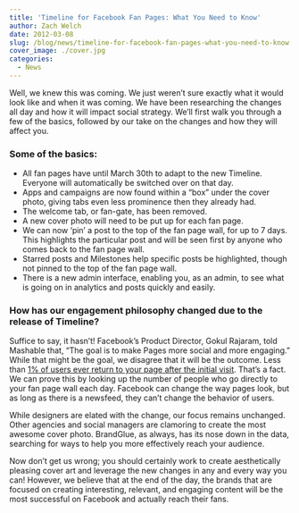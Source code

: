 ```yaml
---
title: 'Timeline for Facebook Fan Pages: What You Need to Know'
author: Zach Welch
date: 2012-03-08
slug: /blog/news/timeline-for-facebook-fan-pages-what-you-need-to-know
cover_image: ./cover.jpg
categories:
  - News
---
```


Well, we knew this was coming. We just weren’t sure exactly what it would look like and when it was coming. We have been researching the changes all day and how it will impact social strategy. We’ll first walk you through a few of the basics, followed by our take on the changes and how they will affect you.

### Some of the basics:

- All fan pages have until March 30th to adapt to the new Timeline. Everyone will automatically be switched over on that day.
- Apps and campaigns are now found within a “box” under the cover photo, giving tabs even less prominence then they already had.
- The welcome tab, or fan-gate, has been removed.
- A new cover photo will need to be put up for each fan page.
- We can now ‘pin’ a post to the top of the fan page wall, for up to 7 days. This highlights the particular post and will be seen first by anyone who comes back to the fan page wall.
- Starred posts and Milestones help specific posts be highlighted, though not pinned to the top of the fan page wall.
- There is a new admin interface, enabling you, as an admin, to see what is going on in analytics and posts quickly and easily.

### How has our engagement philosophy changed due to the release of Timeline?

Suffice to say, it hasn’t! Facebook’s Product Director, Gokul Rajaram, told Mashable that, “The goal is to make Pages more social and more engaging.” While that might be the goal, we disagree that it will be the outcome. Less than [1% of users ever return to your page after the initial visit][1]. That’s a fact. We can prove this by looking up the number of people who go directly to your fan page wall each day. Facebook can change the way pages look, but as long as there is a newsfeed, they can’t change the behavior of users.

While designers are elated with the change, our focus remains unchanged. Other agencies and social managers are clamoring to create the most awesome cover photo. BrandGlue, as always, has its nose down in the data, searching for ways to help you more effectively reach your audience.

Now don’t get us wrong; you should certainly work to create aesthetically pleasing cover art and leverage the new changes in any and every way you can! However, we believe that at the end of the day, the brands that are focused on creating interesting, relevant, and engaging content will be the most successful on Facebook and actually reach their fans.

[1]: http://briancarteryeah.com/blog/facebook/rant-why-facebook-timeline-for-pages-doesnt-matter-and-you-should-get-back-to-work/
